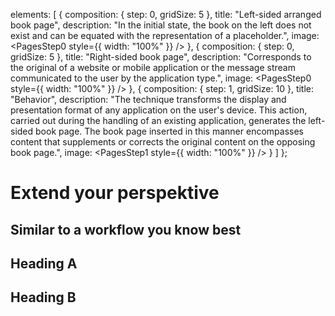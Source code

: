 
  elements: [
    {
      composition: {
        step: 0,
        gridSize: 5
      },
      title: "Left-sided arranged book page",
      description:
        "In the initial state, the book on the left does not exist and can be equated with the representation of a placeholder.",
      image: <PagesStep0 style={{ width: "100%" }} />
    },
    {
      composition: {
        step: 0,
        gridSize: 5
      },
      title: "Right-sided book page",
      description:
        "Corresponds to the original of a website or mobile application or the message stream communicated to the user by the application type.",
      image: <PagesStep0 style={{ width: "100%" }} />
    },
    {
      composition: {
        step: 1,
        gridSize: 10
      },
      title: "Behavior",
      description:
        "The technique transforms the display and presentation format of any application on the user's device. This action, carried out during the handling of an existing application, generates the left-sided book page. The book page inserted in this manner encompasses content that supplements or corrects the original content on the opposing book page.",
      image: <PagesStep1 style={{ width: "100%" }} />
    }
  ]
};

# Extend your perspektive

## Similar to a workflow you know best

<ByExample content={content} />

## Heading A

## Heading B
